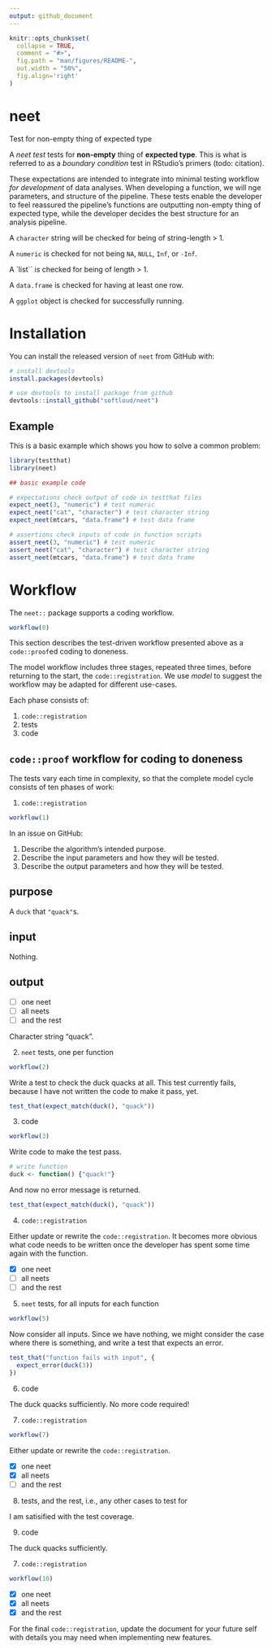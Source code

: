 ```yaml
---
output: github_document
---
```


<!-- README.md is generated from README.Rmd. Please edit that file -->

```r
knitr::opts_chunk$set(
  collapse = TRUE,
  comment = "#>",
  fig.path = "man/figures/README-",
  out.width = "50%",
  fig.align='right'
)
```


# neet

<!-- badges: start -->
<!-- badges: end -->

Test for non-empty thing of expected type

A *neet test* tests for **non-empty** thing of **expected type**. This
is what is referred to as a *boundary condition* test in RStudio's primers
(todo: citation).

These expectations are intended to integrate into minimal testing workflow
*for development* of data analyses. When developing a function, we will nge parameters, and structure of the pipeline. These tests
enable the developer to feel reassured the pipeline's functions are
outputting non-empty thing of expected type, while the developer decides the best structure for an analysis pipeline. 

A `character` string will be checked for being of string-length > 1.

A `numeric` is checked for not being `NA`, `NULL`, `Inf`, or `-Inf`.

A `list`` is checked for being of length > 1.

A `data.frame` is checked for having at least one row.

A `ggplot` object is checked for successfully running.

# Installation

You can install the released version of `neet` from GitHub with:

``` r
# install devtools
install.packages(devtools) 

# use devtools to install package from github
devtools::install_github("softloud/neet")

```

## Example

This is a basic example which shows you how to solve a common problem:

```r
library(testthat)
library(neet)

## basic example code

# expectations check output of code in testthat files
expect_neet(3, "numeric") # test numeric
expect_neet("cat", "character") # test character string
expect_neet(mtcars, "data.frame") # test data frame

# assertions check inputs of code in function scripts
assert_neet(3, "numeric") # test numeric
assert_neet("cat", "character") # test character string
assert_neet(mtcars, "data.frame") # test data frame

```

# Workflow

The `neet::` package supports a coding workflow.

```r
workflow(0)
```

This section describes the test-driven workflow presented above as a `code::proof`ed coding to doneness.  

The model workflow includes three stages, repeated three times, before returning to the start, the `code::registration`. We use *model* to suggest the workflow may be adapted for different use-cases.

Each phase consists of:

1. `code::registration`
2. tests
3. code

## `code::proof` workflow for coding to doneness

The tests vary each time in complexity, so that the complete model cycle consists of ten phases of work:

1. `code::registration`

```r
workflow(1)
```

In an issue on GitHub:

1. Describe the algorithm's intended purpose.
2. Describe the input parameters and how they will be tested.
3. Describe the output parameters and how they will be tested.

## purpose

A `duck` that `"quack"`s.

## input

Nothing.

## output

- [ ] one neet
- [ ] all neets
- [ ] and the rest


Character string "quack".

2. `neet` tests, one per function

```r
workflow(2)
```

Write a test to check the duck quacks at all. This test currently fails, because I have not written the code to make it pass, yet. 

```r
test_that(expect_match(duck(), "quack"))
```

3. code

```r
workflow(3)
```

Write code to make the test pass.

```r
# write function
duck <- function() {"quack!"}
```

And now no error message is returned.

```r
test_that(expect_match(duck(), "quack"))
```



4. `code::registration`

Either update or rewrite the `code::registration`. It becomes more obvious what code needs to be written once the developer has spent some time again with the function. 

- [x] one neet
- [ ] all neets
- [ ] and the rest


5. `neet` tests, for all inputs for each function

```r
workflow(5)
```

Now consider all inputs. Since we have nothing, we might consider the case where there is something, and write a test that expects an error.

```r
test_that("function fails with input", {
  expect_error(duck(3))
})
```



6. code

The duck quacks sufficiently. No more code required! 


7. `code::registration`

```r
workflow(7)

```

Either update or rewrite the `code::registration`.

- [x] one neet
- [x] all neets
- [ ] and the rest


8. tests, and the rest, i.e., any other cases to test for

I am satisified with the test coverage. 

9. code

The duck quacks sufficiently.

7. `code::registration`

```r
workflow(10)
```

- [x] one neet
- [x] all neets
- [x] and the rest

For the final `code::registration`, update the document for your future self with details you may need when implementing new features.


